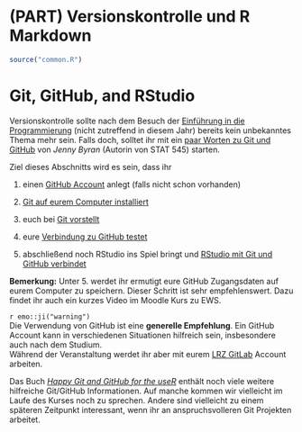 # (PART) Versionskontrolle und R Markdown  {-} 

```r
source("common.R")
```


# Git, GitHub, and RStudio {#version-control}


Versionskontrolle sollte nach dem Besuch der [Einführung in die Programmierung](https://campus.tum.de/tumonline/pl/ui/$ctx;design=pl;header=max;lang=de/wbModHBReport.wbGenHTMLForBeschr?pKnotenNr=1542104&pSemesterNr=191&pLangCode=DE) (nicht zutreffend in diesem Jahr) bereits kein unbekanntes Thema mehr sein. Falls doch, solltet ihr mit ein [paar Worten zu Git und GitHub](https://happygitwithr.com/big-picture.html) von *Jenny Byran* (Autorin von STAT 545) starten.

Ziel dieses Abschnitts wird es sein, dass ihr

1. einen [GitHub Account](https://happygitwithr.com/github-acct.html) anlegt (falls nicht schon vorhanden)

2. [Git auf eurem Computer installiert](https://happygitwithr.com/install-git.html)

3. euch bei [Git vorstellt](https://happygitwithr.com/hello-git.html)

4. eure [Verbindung zu GitHub testet](https://happygitwithr.com/push-pull-github.html)

5. abschließend noch RStudio ins Spiel bringt und [RStudio mit Git und GitHub verbindet](https://happygitwithr.com/rstudio-git-github.html)


**Bemerkung:** Unter 5. werdet ihr ermutigt eure GitHub Zugangsdaten auf eurem Computer zu speichern. Dieser Schritt ist sehr empfehlenswert. Dazu findet ihr auch ein kurzes Video im Moodle Kurs zu EWS. 


:::{.content-box-red}
`r emo::ji("warning")`    
Die Verwendung von GitHub ist eine __generelle Empfehlung__. Ein GitHub Account kann in verschiedenen Situationen hilfreich sein, insbesondere auch nach dem Studium.    
Während der Veranstaltung werdet ihr aber mit eurem [LRZ GitLab](https://gitlab.lrz.de/users/sign_in) Account arbeiten. 
:::


Das Buch [*Happy Git and GitHub for the useR*](https://happygitwithr.com/) enthält noch viele weitere hilfreiche Git/GitHub Informationen. Auf manche kommen wir vielleicht im Laufe des Kurses noch zu sprechen. Andere sind vielleicht zu einem späteren Zeitpunkt interessant, wenn ihr an anspruchsvolleren Git Projekten arbeitet.

